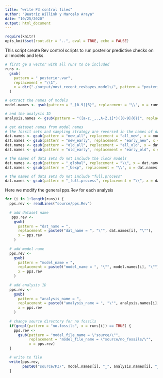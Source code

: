 ```yaml
---
title: "write P3 control files"
author: "Beatriz Willink y Marcelo Araya"
date: "10/25/2020"
output: html_document
---
```

```r
require(knitr)
opts_knit$set(root.dir = "..", eval = TRUE, echo = FALSE)
```

This script create Rev control scripts to run posterior predictive checks on all models and leks.
```r
# first ge a vector with all runs to be included
runs <-
  gsub(
    pattern = "_posterior.var",
    replacement = "\\1",
    x = dir("./output/most_recent_revbayes_models/", pattern = "posterior.var")
  )

# extract the names of models
model.names <- gsub(pattern = "_[0-9]{6}", replacement = "\\", x = runs)

# and the analysis ID
analysis.names <- gsub(pattern = "([a-z,_,.,A-Z,1]*)([0-9]{6})", replacement = "\\2", x = runs)

# get dataset names from model names
# the fossil sets and sampling strategy are reversed in the names of datasets
dat.names <- gsub(pattern = "new_all", replacement = "all_new", x = model.names)
dat.names <- gsub(pattern = "new_early", replacement = "early_new", x = dat.names)
dat.names <- gsub(pattern = "old_all", replacement = "all_old", x = dat.names)
dat.names <- gsub(pattern = "old_early", replacement = "early_old", x = dat.names)

# the names of data sets do not include the clock models
dat.names <- gsub(pattern = "_global", replacement = "\\", x = dat.names)
dat.names <- gsub(pattern = "_Uexp", replacement = "\\", x = dat.names)

# the names of data sets do not include "full.process"
dat.names <- gsub(pattern = "_full.process", replacement = "\\", x = dat.names)
```

Here we modify the general pps.Rev for each analysis
```r
for (i in 1:length(runs)) {
  pps.rev <- readLines("source/pps.Rev")
   
  # add dataset name
   pps.rev <-
    gsub(
      pattern = "dat_name = ",
      replacement = paste0("dat_name = ", "\"", dat.names[i], "\""),
      x = pps.rev
    )
   
  # add model name
  pps.rev <-
    gsub(
      pattern = "model_name = ",
      replacement = paste0("model_name = ", "\"", model.names[i], "\""),
      x = pps.rev
    )
  
  # add analysis ID
  pps.rev <-
    gsub(
      pattern = "analysis_name = ",
      replacement = paste0("analysis_name = ", "\"", analysis.names[i], "\""),
      x = pps.rev
    )
  
  # change source directory for no fossils
  if(grepl(pattern = "no.fossils", x = runs[i]) == TRUE) {
    pps.rev <-
      gsub(pattern = "model_file_name = \"source/\"",
           replacement = "model_file_name = \"source/no_fossils/\"",
           x = pps.rev)
  }

  # write to file
  write(pps.rev,
        paste0("source/P3/", model.names[i], "_", analysis.names[i], "_pps.Rev"))
  }
```


